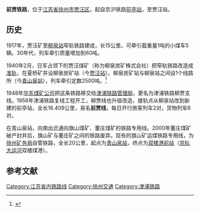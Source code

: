 '''前贾铁路'''，位于[[江苏省|江苏省]][[徐州市|徐州市]][[贾汪区|贾汪区]]，起自京沪铁路[[前亭站|前亭站]]，至贾汪站。

==历史==
1917年，贾汪矿至[[柳泉站|柳泉站]]窄轨铁路建成，长15公里。可牵引载重量1吨的小煤车5辆。30年代，列车牵引质量增加到60吨。

1940年2月，日军占领下的贾汪煤矿（称为柳泉炭矿株式会社）把窄轨铁路改造成[[准轨|准轨]]，在夏桥矿井设柳泉炭矿站（今[[贾汪站|贾汪站]]）。柳泉炭矿站与柳泉站之间设1个线路所（今[[青山泉站|青山泉站]]），列车牵引定数2500吨。<ref>{{Cite web |url=http://www.xzsz.gov.cn/news.aspx?id=783 |title=徐州铁路春秋（下） |accessdate=2014-03-20 |archive-date=2014-03-20 |archive-url=https://web.archive.org/web/20140320041218/http://www.xzsz.gov.cn/news.aspx?id=783 |dead-url=no }}</ref>

1948年[[徐州矿务局|华东煤矿公司]]把这条铁路移交给[[津浦铁路|津浦铁路管理局]]，更名为津浦铁路柳贾支线。1958年津浦铁路复线工程开工，柳贾线也升级改造，接轨点从柳泉站改到新建的前亭站，全长16.409公里，易名'''前贾线'''，每日开行旅客列车2对，货物列车6对。

在青山泉站，向南出岔通向旗山煤矿、董庄煤矿的铁路专用线。2000年董庄煤矿破产封井后，旗山矿与董庄矿之间的铁路废弃。现有的旗山矿运煤铁路专用线，为[[徐州矿务局|徐州矿务局]]自管铁路，全长20公里，起点为[[青山泉站|青山泉站]]，终点为[[双楼港前站|双楼港前站]]（[[京杭大运河|京杭大运河]]双楼煤港）。

==参考文献==
{{Reflist|2}}
{{中国铁路|nocat}}
[[Category:江苏省内铁路线|Category:江苏省内铁路线]]
[[Category:徐州交通|Category:徐州交通]]
[[Category:津浦铁路|Category:津浦铁路]]
